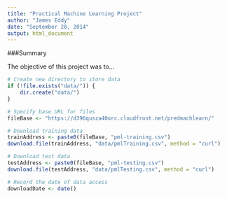 ```yaml
---
title: "Practical Machine Learning Project"
author: "James Eddy"
date: "September 20, 2014"
output: html_document
---
```


###Summary

The objective of this project was to...


```r
# Create new directory to store data
if (!file.exists("data/")) {
    dir.create("data/")
}

# Specify base URL for files
fileBase <- "https://d396qusza40orc.cloudfront.net/predmachlearn/"

# Download training data
trainAddress <- paste0(fileBase, "pml-training.csv")
download.file(trainAddress, "data/pmlTraining.csv", method = "curl")

# Download test data
testAddress <- paste0(fileBase, "pml-testing.csv")
download.file(testAddress, "data/pmlTesting.csv", method = "curl")

# Record the date of data access
downloadDate <- date()
```


